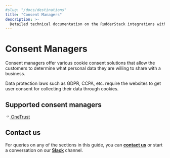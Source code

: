 ```yaml
---
#slug: "/docs/destinations"
title: "Consent Managers"
description: >-
  Detailed technical documentation on the RudderStack integrations with various consent managers.
---
```


# Consent Managers

Consent managers offer various cookie consent solutions that allow the customers to determine what personal data they are willing to share with a business.

<div class="infoBlock">
 
Data protection laws such as GDPR, CCPA, etc. require the websites to get user consent for collecting their data through cookies.
</div>

## Supported consent managers

<a class="pageRef" href="onetrust/">
  <div class="pageRefInner">
    <span class="pageRefArrow">
      <svg
        preserveAspectRatio="xMidYMid meet"
        height="1em"
        width="1em"
        fill="none"
        xmlns="http://www.w3.org/2000/svg"
        viewBox="0 0 24 24"
        strokeWidth="2"
        strokeLinecap="round"
        strokeLinejoin="round"
        stroke="currentColor"
        class="rightRefArrow"
      >
        <g>
          <line x1="5" y1="12" x2="19" y2="12"></line>
          <polyline points="12 5 19 12 12 19"></polyline>
        </g>
      </svg>
    </span>
    <span class="mainRefText">
      OneTrust
    </span>
  </div>
</a>

## Contact us

For queries on any of the sections in this guide, you can [**contact us**](mailto:%20docs@rudderstack.com) or start a conversation on our [**Slack**](https://rudderstack.com/join-rudderstack-slack-community) channel.